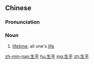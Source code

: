 ==Chinese==
{{zh-forms}}

===Pronunciation===
{{zh-pron
|m=shēngpíng
|c=sang1 ping4
|h=pfs=sên-phìn
|mn=qz:sng-pêng/tw,xm,zz:seng-pêng
|cat=n
}}

===Noun===
{{zh-noun}}

# [[lifetime]]; all one's [[life]]

[[zh-min-nan:生平]]
[[hu:生平]]
[[mg:生平]]
[[zh:生平]]